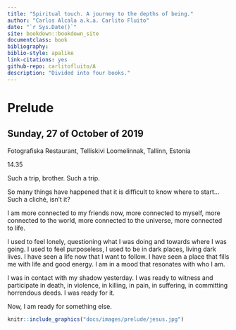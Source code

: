 ```yaml
--- 
title: "Spiritual touch. A journey to the depths of being."
author: "Carlos Alcala a.k.a. Carlito Fluito"
date: "`r Sys.Date()`"
site: bookdown::bookdown_site
documentclass: book
bibliography: 
biblio-style: apalike
link-citations: yes
github-repo: carlitofluito/A
description: "Divided into four books."
---
```

# Prelude

## Sunday, 27 of October of 2019

Fotografiska Restaurant, Telliskivi Loomelinnak, Tallinn, Estonia

14.35

Such a trip, brother. Such a trip. 

So many things have happened that it is difficult to know where to start… Such a cliché, isn’t it?

I am more connected to my friends now, more connected to myself, more connected to the world, more connected to the universe, more connected to life. 

I used to feel lonely, questioning what I was doing and towards where I was going. I used to feel purposeless, I used to be in dark places, living dark lives. I have seen a life now that I want to follow. I have seen a place that fills me with life and good energy. I am in a mood that resonates with who I am.

I was in contact with my shadow yesterday. I was ready to witness and participate in death, in violence, in killing, in pain, in suffering, in committing horrendous deeds. I was ready for it. 

Now, I am ready for something else. 


```r
knitr::include_graphics("docs/images/prelude/jesus.jpg")
```